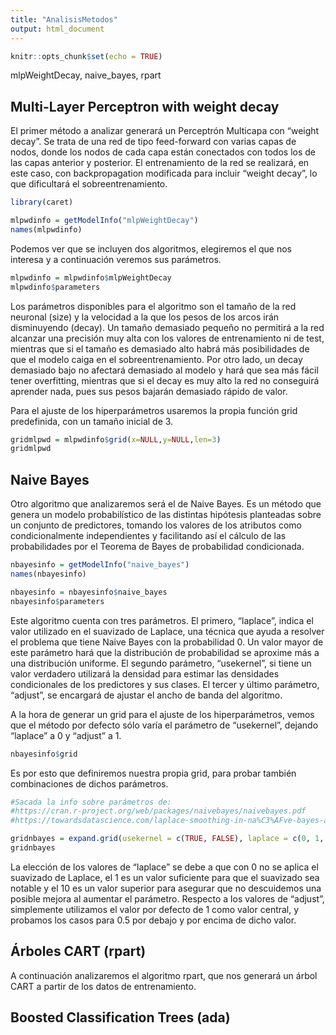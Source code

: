 ```yaml
---
title: "AnalisisMetodos"
output: html_document
---
```


```r
knitr::opts_chunk$set(echo = TRUE)
```


mlpWeightDecay, naive_bayes, rpart

## Multi-Layer Perceptron with weight decay

El primer método a analizar generará un Perceptrón Multicapa con "weight decay". Se trata de una red de tipo feed-forward con varias capas de nodos, donde los nodos de cada capa están conectados con todos los de las capas anterior y posterior. El entrenamiento de la red se realizará, en este caso, con backpropagation modificada para incluir "weight decay", lo que dificultará el sobreentrenamiento.

```r
library(caret)

mlpwdinfo = getModelInfo("mlpWeightDecay")
names(mlpwdinfo)
```

Podemos ver que se incluyen dos algoritmos, elegiremos el que nos interesa y a continuación veremos sus parámetros.

```r
mlpwdinfo = mlpwdinfo$mlpWeightDecay
mlpwdinfo$parameters
```

Los parámetros disponibles para el algoritmo son el tamaño de la red neuronal (size) y la velocidad a la que los pesos de los arcos irán disminuyendo (decay). Un tamaño demasiado pequeño no permitirá a la red alcanzar una precisión muy alta con los valores de entrenamiento ni de test, mientras que si el tamaño es demasiado alto habrá más posibilidades de que el modelo caiga en el sobreentrenamiento. Por otro lado, un decay demasiado bajo no afectará demasiado al modelo y hará que sea más fácil tener overfitting, mientras que si el decay es muy alto la red no conseguirá aprender nada, pues sus pesos bajarán demasiado rápido de valor.

Para el ajuste de los hiperparámetros usaremos la propia función grid predefinida, con un tamaño inicial de 3.

```r
gridmlpwd = mlpwdinfo$grid(x=NULL,y=NULL,len=3)
gridmlpwd
```


## Naive Bayes

Otro algoritmo que analizaremos será el de Naive Bayes. Es un método que genera un modelo probabilístico de las distintas hipótesis planteadas sobre un conjunto de predictores, tomando los valores de los atributos como condicionalmente independientes y facilitando así el cálculo de las probabilidades por el Teorema de Bayes de probabilidad condicionada.

```r
nbayesinfo = getModelInfo("naive_bayes")
names(nbayesinfo)
```

```r
nbayesinfo = nbayesinfo$naive_bayes
nbayesinfo$parameters
```

Este algoritmo cuenta con tres parámetros. El primero, "laplace", indica el valor utilizado en el suavizado de Laplace, una técnica que ayuda a resolver el problema que tiene Naive Bayes con la probabilidad 0. Un valor mayor de este parámetro hará que la distribución de probabilidad se aproxime más a una distribución uniforme.
El segundo parámetro, "usekernel", si tiene un valor verdadero utilizará la densidad para estimar las densidades condicionales de los predictores y sus clases.
El tercer y último parámetro, "adjust", se encargará de ajustar el ancho de banda del algoritmo.

A la hora de generar un grid para el ajuste de los hiperparámetros, vemos que el método por defecto sólo varía el parámetro de "usekernel", dejando "laplace" a 0 y "adjust" a 1.

```r
nbayesinfo$grid
```

Es por esto que definiremos nuestra propia grid, para probar también combinaciones de dichos parámetros.

```r
#Sacada la info sobre parámetros de:
#https://cran.r-project.org/web/packages/naivebayes/naivebayes.pdf
#https://towardsdatascience.com/laplace-smoothing-in-na%C3%AFve-bayes-algorithm-9c237a8bdece

gridnbayes = expand.grid(usekernel = c(TRUE, FALSE), laplace = c(0, 1, 10), adjust = c(0.5, 1, 1.5))
gridnbayes
```

La elección de los valores de "laplace" se debe a que con 0 no se aplica el suavizado de Laplace, el 1 es un valor suficiente para que el suavizado sea notable y el 10 es un valor superior para asegurar que no descuidemos una posible mejora al aumentar el parámetro. Respecto a los valores de "adjust", simplemente utilizamos el valor por defecto de 1 como valor central, y probamos los casos para 0.5 por debajo y por encima de dicho valor.

## Árboles CART (rpart)

A continuación analizaremos el algoritmo rpart, que nos generará un árbol CART a partir de los datos de entrenamiento.

## Boosted Classification Trees (ada)



